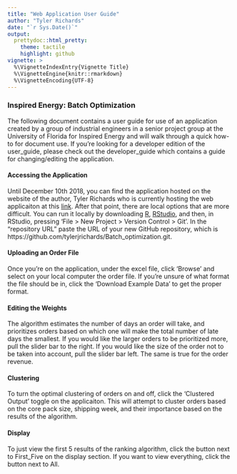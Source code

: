 ```yaml
---
title: "Web Application User Guide"
author: "Tyler Richards"
date: "`r Sys.Date()`"
output:
  prettydoc::html_pretty:
    theme: tactile
    highlight: github
vignette: >
  %\VignetteIndexEntry{Vignette Title}
  %\VignetteEngine{knitr::rmarkdown}
  %\VignetteEncoding{UTF-8}
---
```


### Inspired Energy: Batch Optimization

The following document contains a user guide for use of an application created by a group of industrial engineers in a senior project group at the University of Florida for Inspired Energy and will walk through a quick how-to for document use. If you're looking for a developer edition of the user_guide, please check out the developer_guide which contains a guide for changing/editing the application.

#### Accessing the Application
Until December 10th 2018, you can find the application hosted on the website of the author, Tyler Richards who is currently hosting the web applicaiton at this [link](https://tylerjrichards.shinyapps.io/Batch_optimization/). After that point, there are local options that are more difficult. You can run it locally by downloading [R](https://cran.cnr.berkeley.edu/), [RStudio](https://www.rstudio.com/products/rstudio/download/), and then, in RStudio, pressing 'File > New Project > Version Control > Git'. In the “repository URL” paste the URL of your new GitHub repository, which is https://github.com/tylerjrichards/Batch_optimization.git.  

#### Uploading an Order File
Once you're on the application, under the excel file, click 'Browse' and select on your local computer the order file. If you're unsure of what format the file should be in, click the 'Download Example Data' to get the proper format. 

#### Editing the Weights
The algorithm estimates the number of days an order will take, and prioritizes orders based on which one will make the total number of late days the smallest. If you would like the larger orders to be prioritized more, pull the slider bar to the right. If you would like the size of the order not to be taken into account, pull the slider bar left. The same is true for the order revenue. 

#### Clustering
To turn the optimal clustering of orders on and off, click the 'Clustered Output' toggle on the applicaiton. This will attempt to cluster orders based on the core pack size, shipping week, and their importance based on the results of the algorithm. 

#### Display
To just view the first 5 results of the ranking algorithm, click the button next to First_Five on the display section. If you want to view everything, click the button next to All. 